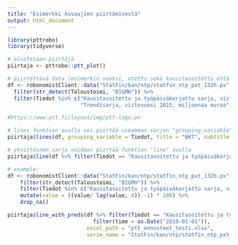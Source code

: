 ```yaml
---
title: "Esimerkki kuvaajien piirtämisestä"
output: html_document
---
```


```r
library(pttrobo)
library(tidyverse)
```

```r
# alustetaan piirtäjä
piirtaja <- pttrobo::ptt_plot()

# piirrettävä data (esimerkin vuoksi, otettu sekä kausitasoitettu että trendisarja)
df <- robonomistClient::data("StatFin/kan/ntp/statfin_ntp_pxt_132h.px", tidy_time=TRUE) %>%
  filter(str_detect(Taloustoimi, "B1GMH")) %>%
  filter(Tiedot %in% c("Kausitasoitettu ja työpäiväkorjattu sarja, viitevuosi 2015, miljoonaa euroa",
                       "Trendisarja, viitevuosi 2015, miljoonaa euroa"))

#https://www.ptt.fi/layout/img/ptt-logo.pn

# lines funktion avulla voi piirtää useamman sarjan "grouping_variable" hyödyntäen
piirtaja$lines(df, grouping_variable = Tiedot, title = "BKT", subtitle = "Vertailu kausitasoitettuun sarjaan", lahde = "Tilastokeskus", yksikko = "€")

# yksittäinen sarja voidaan piirtää funktion "line" avulla
piirtaja$line(df %>% filter(Tiedot == "Kausitasoitettu ja työpäiväkorjattu sarja, viitevuosi 2015, miljoonaa euroa"), title = "BKT", lahde = "Tilastokeskus")

# example:
df <- robonomistClient::data("StatFin/kan/ntp/statfin_ntp_pxt_132h.px", tidy_time = TRUE) %>%
    filter(str_detect(Taloustoimi, "B1GMH")) %>%
    filter(Tiedot %in% c("Kausitasoitettu ja työpäiväkorjattu sarja, viitevuosi 2015, miljoonaa euroa")) %>% 
    mutate(value = ((value/ lag(value, 4)) -1) * 100) %>%
    drop_na()

piirtaja$line_with_preds(df %>% filter(Tiedot == "Kausitasoitettu ja työpäiväkorjattu sarja, viitevuosi 2015, miljoonaa euroa") %>% 
                           filter(time > as.Date("2010-01-01")), 
                         excel_path = "ptt_ennusteet_testi.xlsx",
                         serie_name = "StatFin/kan/ntp/statfin_ntp_pxt_132h.px§B1GMH§kausitvv2015")


  
```
